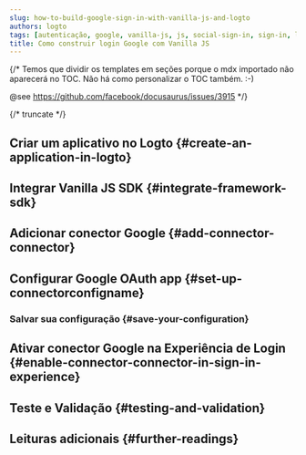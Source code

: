 ```yaml
---
slug: how-to-build-google-sign-in-with-vanilla-js-and-logto
authors: logto
tags: [autenticação, google, vanilla-js, js, social-sign-in, sign-in, login]
title: Como construir login Google com Vanilla JS
---
```


{/*
  Temos que dividir os templates em seções porque o mdx importado não aparecerá no TOC.
  Não há como personalizar o TOC também. :-)

  @see https://github.com/facebook/docusaurus/issues/3915
*/}




{/* truncate */}

<Intro connector={connector} sdk="Vanilla JS" link="https://en.wikipedia.org/wiki/ECMAScript" />

## Criar um aplicativo no Logto \{#create-an-application-in-logto}

<CreateApplication type="Aplicativo de página única" framework="Vanilla JS" />

## Integrar Vanilla JS SDK \{#integrate-framework-sdk}

<IntegrateSdk />

## Adicionar conector Google \{#add-connector-connector}

<AddSocialConnector connector={connector} framework="Vanilla JS" />

## Configurar Google OAuth app \{#set-up-connectorconfigname}

<ConnectorGuide />

### Salvar sua configuração \{#save-your-configuration}

<SaveYourConfiguration connector={connector} />

## Ativar conector Google na Experiência de Login \{#enable-connector-connector-in-sign-in-experience}

<EnableSocialConnector connector={connector} />

## Teste e Validação \{#testing-and-validation}

<TestingAndValidation connector={connector} sdk="Vanilla JS" />

## Leituras adicionais \{#further-readings}

<FurtherReadings />